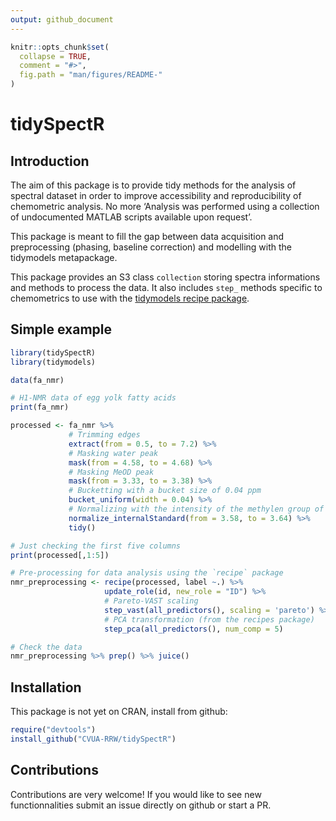 ```yaml
---
output: github_document
---
```


```r
knitr::opts_chunk$set(
  collapse = TRUE,
  comment = "#>",
  fig.path = "man/figures/README-"
)
```

# tidySpectR

## Introduction

The aim of this package is to provide tidy methods for the 
analysis of spectral dataset in order to improve 
accessibility and reproducibility of chemometric analysis.
No more 'Analysis was performed using a collection of 
undocumented MATLAB scripts available upon request'.

This package is meant to fill the gap between data acquisition 
and preprocessing (phasing, baseline correction) and modelling
with the tidymodels metapackage.

This package provides an S3 class `collection` storing spectra informations
and methods to process the data. It also includes `step_` methods specific
to chemometrics to use with the [tidymodels recipe package](https://github.com/tidymodels/recipes). 

## Simple example

```r
library(tidySpectR)
library(tidymodels)

data(fa_nmr)

# H1-NMR data of egg yolk fatty acids
print(fa_nmr)

processed <- fa_nmr %>% 
             # Trimming edges
             extract(from = 0.5, to = 7.2) %>% 
             # Masking water peak
             mask(from = 4.58, to = 4.68) %>% 
             # Masking MeOD peak
             mask(from = 3.33, to = 3.38) %>% 
             # Bucketting with a bucket size of 0.04 ppm
             bucket_uniform(width = 0.04) %>% 
             # Normalizing with the intensity of the methylen group of phospahtidylcholin
             normalize_internalStandard(from = 3.58, to = 3.64) %>%
             tidy()

# Just checking the first five columns
print(processed[,1:5]) 

# Pre-processing for data analysis using the `recipe` package
nmr_preprocessing <- recipe(processed, label ~.) %>%
                     update_role(id, new_role = "ID") %>% 
                     # Pareto-VAST scaling
                     step_vast(all_predictors(), scaling = 'pareto') %>%
                     # PCA transformation (from the recipes package)
                     step_pca(all_predictors(), num_comp = 5)

# Check the data 
nmr_preprocessing %>% prep() %>% juice()
```

## Installation

This package is not yet on CRAN, install from github:

```r
require("devtools")
install_github("CVUA-RRW/tidySpectR")
```

## Contributions

Contributions are very welcome!
If you would like to see new functionnalities submit an issue directly 
on github or start a PR.